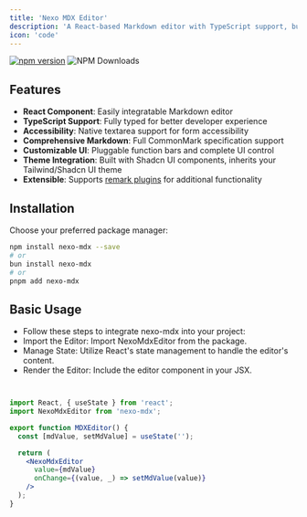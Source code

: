 ```yaml
---
title: 'Nexo MDX Editor'
description: 'A React-based Markdown editor with TypeScript support, built with shadcn UI and Tailwind CSS'
icon: 'code'
---
```

[![npm version](https://badge.fury.io/js/nexo-mdx.svg)](https://www.npmjs.com/package/nexo-mdx)
![NPM Downloads](https://img.shields.io/npm/dy/nexo-mdx)


## Features

- **React Component**: Easily integratable Markdown editor
- **TypeScript Support**: Fully typed for better developer experience
- **Accessibility**: Native textarea support for form accessibility
- **Comprehensive Markdown**: Full CommonMark specification support
- **Customizable UI**: Pluggable function bars and complete UI control
- **Theme Integration**: Built with Shadcn UI components, inherits your Tailwind/Shadcn UI theme
- **Extensible**: Supports [remark plugins](https://github.com/kanakkholwal/remark-plugs) for additional functionality

## Installation

Choose your preferred package manager:

```bash
npm install nexo-mdx --save
# or
bun install nexo-mdx
# or
pnpm add nexo-mdx
```

## Basic Usage
- Follow these steps to integrate nexo-mdx into your project:
- Import the Editor: Import NexoMdxEditor from the package.
- Manage State: Utilize React's state management to handle the editor's content.
- Render the Editor: Include the editor component in your JSX.

```jsx editor.jsx


import React, { useState } from 'react';
import NexoMdxEditor from 'nexo-mdx';

export function MDXEditor() {
  const [mdValue, setMdValue] = useState('');

  return (
    <NexoMdxEditor
      value={mdValue}
      onChange={(value, _) => setMdValue(value)}
    />
  );
}

```
